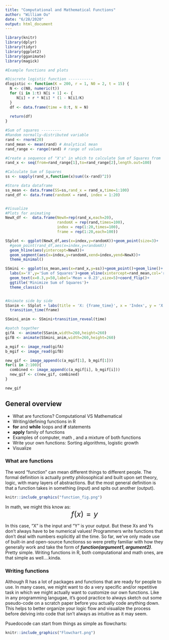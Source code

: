 ```yaml
---
title: "Computational and Mathematical Functions"
author: "William Ou"
date: "6/28/2020"
output: html_document
---
```

```r
library(knitr)
library(dplyr)
library(tidyr)
library(ggplot2)
library(gganimate)
library(magick)

#Example functions and plots

#Discrete logistic function -----------
dlogistic <- function(K = 200, r = 1, N0 = 2, t = 15) {
  N <- c(N0, numeric(t))
  for (i in 1:t) N[i + 1] <- {
     N[i] + r * N[i] * (1 - N[i]/K)
  }
  df <- data.frame(time = 0:t, N = N)
  
  return(df)
}

#Sum of squares ---------
#Random normally-distributed variable
rand <- rnorm(20)
rand_mean <- mean(rand) # Analytical mean
rand_range <- range(rand) # range of values

#Create a sequence of "X's" in which to calculate Sum of Squares from
rand_x <- seq(from=rand_range[1],to=rand_range[2],length.out=100)

#Calculate Sum of Squares
ss <- sapply(rand_x,function(x)sum((x-rand)^2))

#Store data dataframe
ss_mean <- data.frame(SS=ss,rand_x = rand_x,time=1:100)
rand_df <- data.frame(randomX = rand, index = 1:20)


#Visualize
#Plots for animating
NewX_df <-  data.frame(NewX=rep(rand_x,each=20),
                       randomX = rep(rand,times=100),
                       index = rep(1:20,times=100),
                       frame = rep(1:20,each=100))

SSplot <- ggplot(NewX_df,aes(x=index,y=randomX))+geom_point(size=3)+
  #geom_point(rand_df,aes(x=index,y=randomX))
  geom_hline(aes(yintercept=NewX))+
  geom_segment(aes(x=index,y=randomX,xend=index,yend=NewX))+
  theme_minimal()

SSmini <- ggplot(ss_mean,aes(x=rand_x,y=ss))+geom_point()+geom_line()+
  labs(x='X',y='Sum of Squares')+geom_vline(xintercept=rand_mean,col='red')+
  geom_text(x=0.3,y=50,label='Mean = 0.23',size=5)+coord_flip()+
  ggtitle('Minimize Sum of Squares')+
  theme_classic()


#Animate side by side
SSanim <- SSplot + labs(title = 'X: {frame_time}', x = 'Index', y = 'X') +
  transition_time(frame)

SSmini_anim <- SSmini+transition_reveal(time)

#patch together
gifA  <- animate(SSanim,width=260,height=260)
gifB <- animate(SSmini_anim,width=260,height=260)

a_mgif <- image_read(gifA)
b_mgif <- image_read(gifB)

new_gif <- image_append(c(a_mgif[1], b_mgif[1]))
for(i in 2:100){
  combined <- image_append(c(a_mgif[i], b_mgif[i]))
  new_gif <- c(new_gif, combined)
}

```


```r
new_gif
```



## General overview
- What are functions? Computational VS Mathematical
- Writing/defining functions in R
- __for__ and __while__ loops and __if__ statements
- __apply__ family of functions
- Examples of computer, math , and a mixture of both functions
- Write your own functions: Sorting algorithms, logistic growth
- Visualize


### What are functions

The word "function" can mean different things to different people. The formal definition is actually pretty philosophical and built upon set theory, logic, with many layers of abstractions. But the most general definition is that a function takes in something (input) and spits out another (output).  

```r
knitr::include_graphics("function_fig.png")
```

In math, we might this know as: <br>
<center> <font size="5">$f(x) = y$ </font> </center>

In this case, "X" is the input and "Y" is your output. But these Xs and Ys don't always have to be numerical values! Programmers write functions that don't deal with numbers explicitly all the time. So far, we've only made use of built-in and open-source functionss so were pretty familiar with how they generally work and take the form of  __*function(argument1, argument2)*__. Pretty simple. Writing functions in R, both computational and math ones, are that simple as well....kinda.


### Writing functions

Although R has a lot of packages and functions that are ready for people to use. In many cases, we might want to do a very specific and/or repetitive task in which we might actually want to customize our own functions. Like in any programming langugae, it's good practice to always sketch out some pseudo-code on a scratch paper before you actually code anything down. This helps to better organize your logic flow and visualize the process before delving into code that isn't always as intuitive as it may seem. 

Psuedocode can start from things as simple as flowcharts: 
```r
knitr::include_graphics("Flowchart.png")
```






